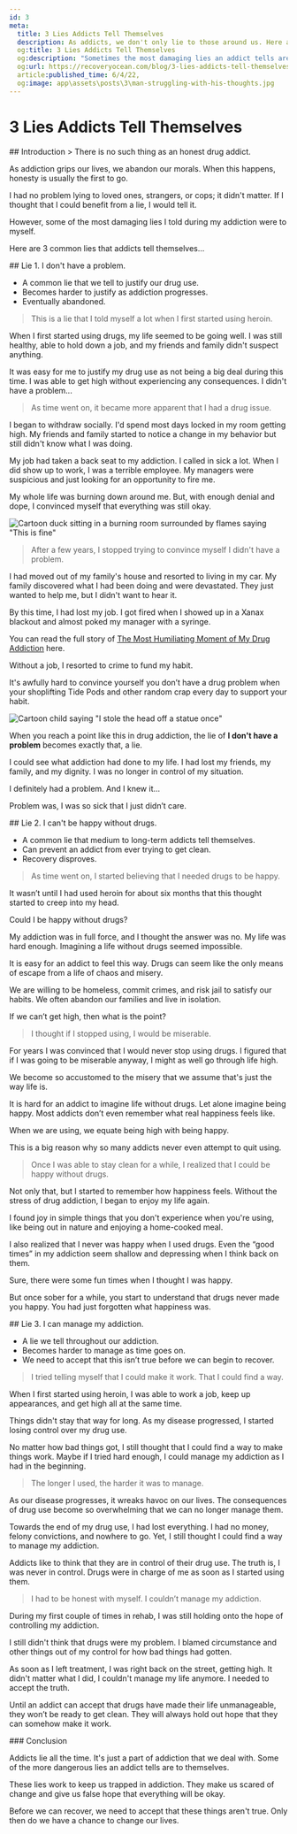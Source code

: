 ```yaml
---
id: 3
meta:
  title: 3 Lies Addicts Tell Themselves
  description: As addicts, we don't only lie to those around us. Here are 3 lies that addicts tell themselves.
  og:title: 3 Lies Addicts Tell Themselves
  og:description: "Sometimes the most damaging lies an addict tells are to themself."
  og:url: https://recoveryocean.com/blog/3-lies-addicts-tell-themselves
  article:published_time: 6/4/22,
  og:image: app\assets\posts\3\man-struggling-with-his-thoughts.jpg
---
```


# 3 Lies Addicts Tell Themselves
<PostImage image={image} by="Photo by Christopher Lemercier" alt="man sitting on chair covering his eyes"/>
<PostNavigation items={[["Introduction", "section-1"], ["Lie 1. I dont' have problem", "section-2"], ["Lie 2. I can't be happy without drugs", "section-3"], ["Lie 3. I can manage my addiction", "section-4"], ["Conclusion", "section-5"]]} />


<div id="section-1"></div>
## Introduction
> There is no such thing as an honest drug addict.

As addiction grips our lives, we abandon our morals. When this happens, honesty is usually the first to go.

I had no problem lying to loved ones, strangers, or cops; it didn't matter. If I thought that I could benefit from a lie, I would tell it.

However, some of the most damaging lies I told during my addiction were to myself.

Here are 3 common lies that addicts tell themselves...

<div id="section-2"></div>
## Lie 1. I don't have a problem.

+ A common lie that we tell to justify our drug use. 
+ Becomes harder to justify as addiction progresses.
+ Eventually abandoned.

> This is a lie that I told myself a lot when I first started using heroin.

When I first started using drugs, my life seemed to be going well. I was still healthy, able to hold down a job, and my friends and family didn't suspect anything. 

It was easy for me to justify my drug use as not being a big deal during this time. I was able to get high without experiencing any consequences. I didn't have a problem...

> As time went on, it became more apparent that I had a drug issue.

I began to withdraw socially. I'd spend most days locked in my room getting high. My friends and family started to notice a change in my behavior but still didn't know what I was doing.

My job had taken a back seat to my addiction. I called in sick a lot. When I did show up to work, I was a terrible employee. My managers were suspicious and just looking for an opportunity to fire me.

My whole life was burning down around me. But, with enough denial and dope, I convinced myself that everything was still okay.

![Cartoon duck sitting in a burning room surrounded by flames saying "This is fine"](https://media.giphy.com/media/QUF7EEaIAJYPF9QZoa/giphy.gif)

> After a few years, I stopped trying to convince myself I didn't have a problem.

I had moved out of my family's house and resorted to living in my car. My family discovered what I had been doing and were devastated. They just wanted to help me, but I didn't want to hear it.

By this time, I had lost my job. I got fired when I showed up in a Xanax blackout and almost poked my manager with a syringe.

You can read the full story of [The Most Humiliating Moment of My Drug Addiction](/blog/the-most-humiliating-moment-of-my-drug-addiction)
here.

Without a job, I resorted to crime to fund my habit.

It's awfully hard to convince yourself you don’t have a drug problem when your shoplifting Tide Pods and other random crap every day to support your habit.

![Cartoon child saying "I stole the head off a statue once"](https://media.giphy.com/media/3oz8xZhsZiulfwGJlC/giphy.gif)

When you reach a point like this in drug addiction, the lie of **I don't have a problem** becomes exactly that, a lie.

I could see what addiction had done to my life. I had lost my friends, my family, and my dignity. I was no longer in control of my situation.

I definitely had a problem. And I knew it...

Problem was, I was so sick that I just didn’t care.


<div id="section-3"></div>
## Lie 2. I can't be happy without drugs.

+ A common lie that medium to long-term addicts tell themselves.
+ Can prevent an addict from ever trying to get clean.
+ Recovery disproves.

> As time went on, I started believing that I needed drugs to be happy.

It wasn’t until I had used heroin for about six months that this thought started to creep into my head. 

Could I be happy without drugs?

My addiction was in full force, and I thought the answer was no. My life was hard enough. Imagining a life without drugs seemed impossible. 

It is easy for an addict to feel this way. Drugs can seem like the only means of escape from a life of chaos and misery.

We are willing to be homeless, commit crimes, and risk jail to satisfy our habits. We often abandon our families and live in isolation. 

If we can’t get high, then what is the point? 

>I thought if I stopped using, I would be miserable.

For years I was convinced that I would never stop using drugs. I figured that if I was going to be miserable anyway, I might as well go through life high. 

We become so accustomed to the misery that we assume that's just the way life is.

It is hard for an addict to imagine life without drugs. Let alone imagine being happy. Most addicts don’t even remember what real happiness feels like. 

When we are using, we equate being high with being happy.

This is a big reason why so many addicts never even attempt to quit using.

> Once I was able to stay clean for a while, I realized that I could be happy without drugs.

Not only that, but I started to remember how happiness feels. Without the stress of drug addiction, I began to enjoy my life again.

I found joy in simple things that you don't experience when you're using, like being out in nature and enjoying a home-cooked meal.

I also realized that I never was happy when I used drugs. Even the “good times” in my addiction seem shallow and depressing when I think back on them.

Sure, there were some fun times when I thought I was happy. 

But once sober for a while, you start to understand that drugs never made you happy. You had just forgotten what happiness was.

<div id="section-4"></div>
## Lie 3. I can manage my addiction.

+ A lie we tell throughout our addiction.
+ Becomes harder to manage as time goes on.
+ We need to accept that this isn’t true before we can begin to recover.

> I tried telling myself that I could make it work. That I could find a way.

When I first started using heroin, I was able to work a job, keep up appearances, and get high all at the same time. 

Things didn't stay that way for long. As my disease progressed, I started losing control over my drug use.

No matter how bad things got, I still thought that I could find a way to make things work. Maybe if I tried hard enough, I could manage my addiction as I had in the beginning.
 
> The longer I used, the harder it was to manage.

As our disease progresses, it wreaks havoc on our lives. The consequences of drug use become so overwhelming that we can no longer manage them.

Towards the end of my drug use, I had lost everything. I had no money, felony convictions, and nowhere to go. Yet, I still thought I could find a way to manage my addiction.

Addicts like to think that they are in control of their drug use. The truth is, I was never in control. Drugs were in charge of me as soon as I started using them. 

> I had to be honest with myself. I couldn’t manage my addiction.

During my first couple of times in rehab, I was still holding onto the hope of controlling my addiction.

I still didn't think that drugs were my problem. I blamed circumstance and other things out of my control for how bad things had gotten.

As soon as I left treatment, I was right back on the street, getting high. It didn't matter what I did, I couldn't manage my life anymore. I needed to accept the truth.

Until an addict can accept that drugs have made their life unmanageable, they won’t be ready to get clean. They will always hold out hope that they can somehow make it work. 

<div id="section-5"></div>
### Conclusion

Addicts lie all the time. It's just a part of addiction that we deal with. Some of the more dangerous lies an addict tells are to themselves. 

These lies work to keep us trapped in addiction. They make us scared of change and give us false hope that everything will be okay. 

Before we can recover, we need to accept that these things aren't true. Only then do we have a chance to change our lives.